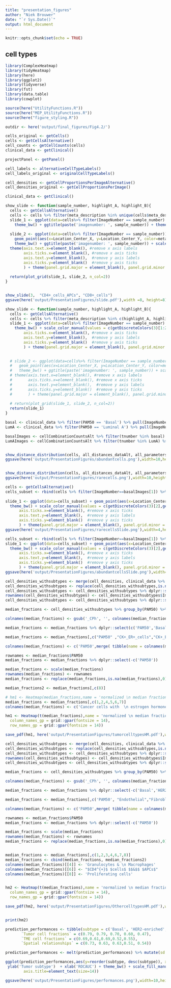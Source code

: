 ```yaml
---
title: "presentation_figures"
author: "Niek Brouwer"
date: "`r Sys.Date()`"
output: html_document
---
```


```r
knitr::opts_chunk$set(echo = TRUE)
```

## cell types

```r
library(ComplexHeatmap)
library(tidyHeatmap)
library(here)
library(ggplot2)
library(tidyverse)
library(fst)
library(data.table)
library(cowplot)

source(here("UtilityFunctions.R"))
source(here("MEP_UtilityFunctions.R"))
source(here("figure_styling.R"))
```

```r
outdir <- here('output/final_figures/Fig4.2/')

cells_original <- getCells()
cells <- getCellsAlternative()
cell_counts <- getCellCounts(cells)
clinical_data <- getClinical()

projectPanel <- getPanel()

cell_labels <- alternativeCellTypeLabels()
cell_labels_original <- originalCellTypeLabels()

cell_densities <- getCellProportionsPerImageAlternative()
cell_densities_original <- getCellProportionsPerImage()

```

```r
clinical_data <- getClinical()
```


```r
show_slide <- function(sample_number, highlight_A, highlight_B){
  cells <- getCellsAlternative()
  cells <- cells %>% filter(meta_description %in% unique(cells$meta_description)[1:10])
  slide_1 <- ggplot(data=cells%>% filter(ImageNumber == sample_number) %>% mutate(type = ifelse(meta_description %in% highlight_A, 'highlighted', ifelse(meta_description == highlight_B, 'highlight B', 'other')))) + geom_point(aes(x=Location_Center_X, y=Location_Center_Y, color=type), alpha =1) +
    theme_bw() + ggtitle(paste('imagenumber: ', sample_number)) + theme(legend.position = "none")+ scale_color_manual(values = getDiscreteColors(3))
  
  slide_2 <- ggplot(data=cells%>% filter(ImageNumber == sample_number)) + 
    geom_point(aes(x=Location_Center_X, y=Location_Center_Y, color=meta_description), alpha =1) + 
    theme_bw() + ggtitle(paste('imagenumber: ', sample_number)) + scale_color_manual(values = getDiscreteColors(10)) + theme(legend.position = "none")  + xlab('') + ylab('') +
  theme(axis.text.x=element_blank(), #remove x axis labels
        axis.ticks.x=element_blank(), #remove x axis ticks
        axis.text.y=element_blank(),  #remove y axis labels
        axis.ticks.y=element_blank()  #remove y axis ticks
        ) + theme(panel.grid.major = element_blank(), panel.grid.minor = element_blank())
  
  return(plot_grid(slide_1, slide_2, n_col=2))
}


show_slide(3,  "CD4+_cells_APCs", "CD8+_cells")
ggsave(here('output/PresentationFigures/slide.pdf'),width =8, height=8)
```
```r
show_slide <- function(sample_number, highlight_A, highlight_B){
  cells <- getCellsAlternative()
  cells <- cells %>% filter(meta_description %in% c(highlight_A, highlight_B))
  slide_1 <- ggplot(data=cells%>% filter(ImageNumber == sample_number) %>% mutate(type = ifelse(meta_description %in% highlight_A, 'highlighted', ifelse(meta_description == highlight_B, 'highlight B', 'other')))) + geom_point(aes(x=Location_Center_X, y=Location_Center_Y, color=type), alpha =1,size=2) +
    theme_bw() + scale_color_manual(values = c(getDiscreteColors(3)[1:2])) +  theme(axis.text.x=element_blank(), #remove x axis labels
        axis.ticks.x=element_blank(), #remove x axis ticks
        axis.text.y=element_blank(),  #remove y axis labels
        axis.ticks.y=element_blank()  #remove y axis ticks
        ) + theme(panel.grid.major = element_blank(), panel.grid.minor = element_blank())  + theme(legend.position = "none")  + xlab('') + ylab('')

  
  # slide_2 <- ggplot(data=cells%>% filter(ImageNumber == sample_number)) + 
  #   geom_point(aes(x=Location_Center_X, y=Location_Center_Y, color=meta_description), alpha =1) + 
  #   theme_bw() + ggtitle(paste('imagenumber: ', sample_number)) + scale_color_manual(values = getDiscreteColors(10)) + theme(legend.position = "none")  + xlab('') + ylab('') +
  # theme(axis.text.x=element_blank(), #remove x axis labels
  #       axis.ticks.x=element_blank(), #remove x axis ticks
  #       axis.text.y=element_blank(),  #remove y axis labels
  #       axis.ticks.y=element_blank()  #remove y axis ticks
  #       ) + theme(panel.grid.major = element_blank(), panel.grid.minor = element_blank())
  
  # return(plot_grid(slide_1, slide_2, n_col=2))
  return(slide_1)
}

basal <- clinical_data %>% filter(PAM50 == 'Basal') %>% pull(ImageNumber)
LumA <- clinical_data %>% filter(PAM50 == 'Luminal A') %>% pull(ImageNumber)

basalImages <- cellCombinationCountsAlt %>% filter(tnumber %in% basal) %>% filter(phenotype_combo == "Ki67+_cells_epithelial_to_Granulocytes_Macrophages") %>% filter(n_from > 100 & n_to > 100) %>% pull(tnumber)
LumAImages <- cellCombinationCountsAlt %>% filter(tnumber %in% LumA) %>% filter(phenotype_combo == "Ki67+_cells_epithelial_to_Granulocytes_Macrophages") %>% filter(n_from > 20 & n_to > 20) %>% filter(n_from > 30 & n_to < 30) %>% pull(tnumber)


show_distance_distribution(cells, all_distances_dataAlt, all_parametersAlt %>% filter(tnumber ==basalImages[1]) %>% filter(phenotype_combo == "Ki67+_cells_epithelial_to_Granulocytes_Macrophages"),color = getDiscreteColors(3)[[1]], ylimit = 0.04)
ggsave(here('output/PresentationFigures/abundantcells.png'),width=10,height=4)


show_distance_distribution(cells, all_distances_dataAlt, all_parametersAlt %>% filter(tnumber == LumAImages[3]) %>% filter(phenotype_combo == "Ki67+_cells_epithelial_to_Granulocytes_Macrophages"),color = getDiscreteColors(3)[[2]], ylimit = 0.04)
ggsave(here('output/PresentationFigures/rarecells.png'),width=10,height=4)

cells <- getCellsAlternative()
cells_subset <- rbind(cells %>% filter(ImageNumber==basalImages[1]) %>% filter(meta_description %in% c('Ki67+_cells_epithelial')),cells %>% filter(ImageNumber ==LumAImages[3]) %>% filter(meta_description %in% c('Granulocytes_Macrophages'))%>% mutate(Location_Center_X = Location_Center_X - 300)%>% mutate(Location_Center_Y = Location_Center_Y - 100) %>% mutate(Location_Center_X = ifelse(Location_Center_X < 0, Location_Center_X +400, Location_Center_X )))
 
slide_1 <- ggplot(data=cells_subset) + geom_point(aes(x=Location_Center_X, y=Location_Center_Y, color=meta_description), alpha =1,size=2) +
  theme_bw() + scale_color_manual(values = c(getDiscreteColors(3)[2],getDiscreteColors(3)[1])) +  theme(axis.text.x=element_blank(), #remove x axis labels
      axis.ticks.x=element_blank(), #remove x axis ticks
      axis.text.y=element_blank(),  #remove y axis labels
      axis.ticks.y=element_blank()  #remove y axis ticks
      ) + theme(panel.grid.major = element_blank(), panel.grid.minor = element_blank())  + theme(legend.position = "none")  + xlab('') + ylab('')
ggsave(here('output/PresentationFigures/rarecellsSlide.png'),width=4,height=4)

cells_subset <- rbind(cells %>% filter(ImageNumber==basalImages[1]) %>% filter(meta_description %in% c('Ki67+_cells_epithelial')),cells %>% filter(ImageNumber ==basalImages[1]) %>% filter(meta_description %in% c('Granulocytes_Macrophages')))
slide_1 <- ggplot(data=cells_subset) + geom_point(aes(x=Location_Center_X, y=Location_Center_Y, color=meta_description), alpha =1,size=2) +
  theme_bw() + scale_color_manual(values = c(getDiscreteColors(3)[2],getDiscreteColors(3)[1])) +  theme(axis.text.x=element_blank(), #remove x axis labels
      axis.ticks.x=element_blank(), #remove x axis ticks
      axis.text.y=element_blank(),  #remove y axis labels
      axis.ticks.y=element_blank()  #remove y axis ticks
      ) + theme(panel.grid.major = element_blank(), panel.grid.minor = element_blank())  + theme(legend.position = "none")  + xlab('') + ylab('')
ggsave(here('output/PresentationFigures/abundantcellsSlide.png'),width=4,height=4)


```


```r
cell_densities_withsubtypes <- merge(cell_densities, clinical_data %>% dplyr::select(c("ImageNumber", "PAM50")),by="ImageNumber") %>% filter(!is.na(PAM50)) %>% filter(isTumour == T)
cell_densities_withsubtypes <- replace(cell_densities_withsubtypes,is.na(cell_densities_withsubtypes),0)
cell_densities_withsubtypes <- cell_densities_withsubtypes %>% dplyr::select(-c('isTumour'))
rownames(cell_densities_withsubtypes) <- cell_densities_withsubtypes$ImageNumber
cell_densities_withsubtypes <- cell_densities_withsubtypes %>% dplyr::select(-c('ImageNumber'))

median_fractions <- cell_densities_withsubtypes %>% group_by(PAM50) %>% summarise_at(vars(setdiff(colnames(cell_densities_withsubtypes), 'PAM50')), median)

colnames(median_fractions) <- gsub('_CPh', '', colnames(median_fractions), fixed=T)

median_fractions <- median_fractions %>% dplyr::select(c('PAM50','Basal','HER2+_cells','Ki67+_cells_epithelial',grep('CK',colnames(median_fractions), value = T, fixed=T)))

median_fractions <- median_fractions[,c("PAM50" ,"CK+_ER+_cells","CK+_ER-_cells","CKmed_ERorHER2-_cells" , "CK-_cells", "CK-MHC+_cells" ,"HER2+_cells","Basal", "Ki67+_cells_epithelial")]

colnames(median_fractions) <- c('PAM50',merge( tibble(name = colnames(median_fractions)), cell_labels, by='name',sort=F) %>% pull(conversion))

rownames <- median_fractions$PAM50
median_fractions <- median_fractions %>% dplyr::select(-c('PAM50'))

median_fractions <- scale(median_fractions)
rownames(median_fractions) <- rownames
median_fractions <- replace(median_fractions,is.na(median_fractions),0)

median_fractions2 <- median_fractions[,c(8)]

# hm1 <- Heatmap(median_fractions,name = 'normalized \n median fractions',cluster_columns = T,cluster_rows=F,column_labels = sapply(colnames(median_fractions), latex2exp::TeX),col = heatmapColorScale(-2,2),show_heatmap_legend = F,top_annotation = HeatmapAnnotation(phenotypes = anno_block(gp = gpar(fill =c('black')), labels = c("Alternative cell types"),labels_gp = gpar(fontsize = 12,col='white'))))
median_fractions <- median_fractions[,c(1,2,4,5,6,7)]
colnames(median_fractions) <- c('Cancer cells with  \n estrogen hormone receptor','Cancer cells without \n  hormone receptors', 'Normal epithelial cells','Cancer cells with \n MHC-proteins', 'Cancer cells with \n HER2 protein', 'Basal cancer cells')

hm1 <- Heatmap(t(median_fractions),name = 'normalized \n median fractions',cluster_columns = F,cluster_rows=F,col = heatmapColorScale(-2,2),show_heatmap_legend = F,column_title='Tumor subtype',row_title='Cell type',column_title_gp = grid::gpar(fontsize = 16),row_title_gp = grid::gpar(fontsize = 16),
  column_names_gp = grid::gpar(fontsize = 14),
  row_names_gp = grid::gpar(fontsize = 14))

save_pdf(hm1, here('output/PresentationFigures/tumorcelltypesHM.pdf'),width=10)

```

```r
cell_densities_withsubtypes <- merge(cell_densities, clinical_data %>% dplyr::select(c("ImageNumber", "PAM50")),by="ImageNumber") %>% filter(!is.na(PAM50)) %>% filter(isTumour == T)
cell_densities_withsubtypes <- replace(cell_densities_withsubtypes,is.na(cell_densities_withsubtypes),0)
cell_densities_withsubtypes <- cell_densities_withsubtypes %>% dplyr::select(-c('isTumour'))
rownames(cell_densities_withsubtypes) <- cell_densities_withsubtypes$ImageNumber
cell_densities_withsubtypes <- cell_densities_withsubtypes %>% dplyr::select(-c('ImageNumber'))

median_fractions <- cell_densities_withsubtypes %>% group_by(PAM50) %>% summarise_at(vars(setdiff(colnames(cell_densities_withsubtypes), 'PAM50')), median)

colnames(median_fractions) <- gsub('_CPh', '', colnames(median_fractions), fixed=T)

median_fractions <- median_fractions %>% dplyr::select(-c('Basal','HER2+_cells','Ki67+_cells_epithelial',grep('CK',colnames(median_fractions), value = T, fixed=T)))

median_fractions <- median_fractions[,c('PAM50', "Endothelial","Fibroblasts","Myofibroblasts","Granulocytes_Macrophages","Ki67+_cells_TME","B cells","CD4+_cells_APCs","CD8+_cells","CD57+_cells","CD38+_cells")]

colnames(median_fractions) <- c('PAM50',merge( tibble(name = colnames(median_fractions)), cell_labels, by='name',sort=F) %>% pull(conversion))

rownames <- median_fractions$PAM50
median_fractions <- median_fractions %>% dplyr::select(-c('PAM50'))

median_fractions <- scale(median_fractions)
rownames(median_fractions) <- rownames
median_fractions <- replace(median_fractions,is.na(median_fractions),0)


median_fractions <- median_fractions[,c(1,2,3,4,6,7,8)]
median_fractions <- cbind(median_fractions, median_fractions2)
colnames(median_fractions)[[4]] <- 'Granulocytes & \n Macrophages'
colnames(median_fractions)[[6]] <- "$CD4^{+}$ $cells$ $$&$$ $APCs$"
colnames(median_fractions)[[8]] <- 'Proliferating cells'


hm2 <- Heatmap(t(median_fractions),name = 'normalized \n median fractions',cluster_columns = F,cluster_rows=F,row_labels = sapply(colnames(median_fractions), latex2exp::TeX),col = heatmapColorScale(-2,2),show_heatmap_legend = F,column_title='Tumor subtype',row_title='Cell type',column_title_gp = grid::gpar(fontsize = 16),row_title_gp = grid::gpar(fontsize = 16),
  column_names_gp = grid::gpar(fontsize = 14),
  row_names_gp = grid::gpar(fontsize = 14))

save_pdf(hm2, here('output/PresentationFigures/OthercelltypesHM.pdf'),width=10,height=8)


print(hm2)

```


```r
prediction_performances <- tibble(subtype = c('Basal', 'HER2-enriched', 'Luminal A', 'Luminal B', 'Normal-like'), 
       `Tumor cell fractions` = c(0.79, 0.79, 0.70, 0.60, 0.47),
       `TME cell fractions` = c(0.69,0.61,0.69,0.52,0.55),
       `Spatial relationships` = c(0.73, 0.63, 0.63,0.51, 0.54))

prediction_performances <- melt(prediction_performances) %>% mutate(sd = c(0.03,0.04,0.04,0.07,0.03,0.11,0.03,0.02,0.05,0.07,0.12,0.13,0.03,0.04,0.05))

ggplot(prediction_performances,aes(y=reorder(subtype, desc(subtype)), x=value, fill=variable)) + geom_bar(,stat='identity', position='dodge')+ geom_errorbar( aes(xmin=value-sd, xmax=value+sd), alpha=0.9, width=.35,position=position_dodge(.9)) +
 ylab('Tumor subtype')  + xlab('ROCAUC') + theme_bw() + scale_fill_manual(name='',values = getDiscreteColors(4)[1:3]) + scale_x_continuous(breaks=seq(0.0, 1, 0.1))+theme(axis.text=element_text(size=12),
        axis.title=element_text(size=14))

ggsave(here('output/PresentationFigures/performances.png'),width=10,height=8)
```

